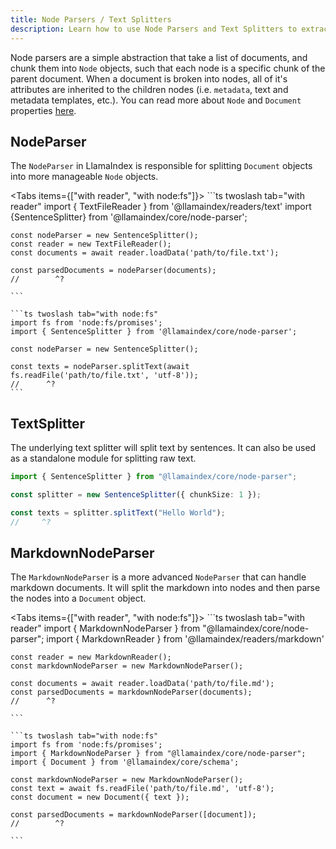 ```yaml
---
title: Node Parsers / Text Splitters
description: Learn how to use Node Parsers and Text Splitters to extract data from documents.
---
```


Node parsers are a simple abstraction that take a list of documents, and chunk them into `Node` objects, such that each node is a specific chunk of the parent document. When a document is broken into nodes, all of it's attributes are inherited to the children nodes (i.e. `metadata`, text and metadata templates, etc.). You can read more about `Node` and `Document` properties [here](./).

## NodeParser

The `NodeParser` in LlamaIndex is responsible for splitting `Document` objects into more manageable `Node` objects.

<Tabs items={["with reader", "with node:fs"]}>
	```ts twoslash tab="with reader"
	import { TextFileReader } from '@llamaindex/readers/text'
	import {SentenceSplitter} from '@llamaindex/core/node-parser';

	const nodeParser = new SentenceSplitter();
	const reader = new TextFileReader();
	const documents = await reader.loadData('path/to/file.txt');

	const parsedDocuments = nodeParser(documents);
	//		  ^?

	```

	```ts twoslash tab="with node:fs"
	import fs from 'node:fs/promises';
	import { SentenceSplitter } from '@llamaindex/core/node-parser';

	const nodeParser = new SentenceSplitter();

	const texts = nodeParser.splitText(await fs.readFile('path/to/file.txt', 'utf-8'));
	//      ^?
	```
</Tabs>

## TextSplitter

The underlying text splitter will split text by sentences. It can also be used as a standalone module for splitting raw text.

```ts twoslash
import { SentenceSplitter } from "@llamaindex/core/node-parser";

const splitter = new SentenceSplitter({ chunkSize: 1 });

const texts = splitter.splitText("Hello World");
//     ^?
```

## MarkdownNodeParser

The `MarkdownNodeParser` is a more advanced `NodeParser` that can handle markdown documents. It will split the markdown into nodes and then parse the nodes into a `Document` object.

<Tabs items={["with reader", "with node:fs"]}>
	```ts twoslash tab="with reader"
	import { MarkdownNodeParser } from "@llamaindex/core/node-parser";
	import { MarkdownReader } from '@llamaindex/readers/markdown'

	const reader = new MarkdownReader();
	const markdownNodeParser = new MarkdownNodeParser();

	const documents = await reader.loadData('path/to/file.md');
	const parsedDocuments = markdownNodeParser(documents);
	//      ^?

	```

	```ts twoslash tab="with node:fs"
	import fs from 'node:fs/promises';
	import { MarkdownNodeParser } from "@llamaindex/core/node-parser";
	import { Document } from '@llamaindex/core/schema';

	const markdownNodeParser = new MarkdownNodeParser();
	const text = await fs.readFile('path/to/file.md', 'utf-8');
	const document = new Document({ text });

	const parsedDocuments = markdownNodeParser([document]);
	//		  ^?

	```
</Tabs>